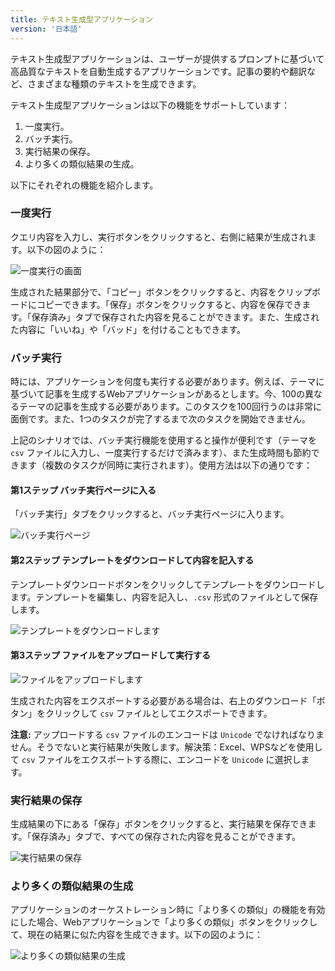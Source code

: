 ```yaml
---
title: テキスト生成型アプリケーション
version: '日本語'
---
```


テキスト生成型アプリケーションは、ユーザーが提供するプロンプトに基づいて高品質なテキストを自動生成するアプリケーションです。記事の要約や翻訳など、さまざまな種類のテキストを生成できます。

テキスト生成型アプリケーションは以下の機能をサポートしています：

1. 一度実行。
2. バッチ実行。
3. 実行結果の保存。
4. より多くの類似結果の生成。

以下にそれぞれの機能を紹介します。

### 一度実行

クエリ内容を入力し、実行ボタンをクリックすると、右側に結果が生成されます。以下の図のように：

<Frame caption="一度実行の画面">
  <img src="/images/assets/text-generator.png" alt="一度実行の画面" />
</Frame>

生成された結果部分で、「コピー」ボタンをクリックすると、内容をクリップボードにコピーできます。「保存」ボタンをクリックすると、内容を保存できます。「保存済み」タブで保存された内容を見ることができます。また、生成された内容に「いいね」や「バッド」を付けることもできます。

### バッチ実行

時には、アプリケーションを何度も実行する必要があります。例えば、テーマに基づいて記事を生成するWebアプリケーションがあるとします。今、100の異なるテーマの記事を生成する必要があります。このタスクを100回行うのは非常に面倒です。また、1つのタスクが完了するまで次のタスクを開始できません。

上記のシナリオでは、バッチ実行機能を使用すると操作が便利です（テーマを `csv` ファイルに入力し、一度実行するだけで済みます）、また生成時間も節約できます（複数のタスクが同時に実行されます）。使用方法は以下の通りです：

#### 第1ステップ バッチ実行ページに入る

「バッチ実行」タブをクリックすると、バッチ実行ページに入ります。

<Frame caption="バッチ実行ページ">
  <img src="/images/assets/text-generator-batch.png" alt="バッチ実行ページ" />
</Frame>

#### 第2ステップ テンプレートをダウンロードして内容を記入する

テンプレートダウンロードボタンをクリックしてテンプレートをダウンロードします。テンプレートを編集し、内容を記入し、`.csv` 形式のファイルとして保存します。

<Frame caption="テンプレートをダウンロードする">
  <img src="/images/assets/text-generator-batch-download.png" alt="テンプレートをダウンロードします" />
</Frame>

#### 第3ステップ ファイルをアップロードして実行する

<Frame caption="ファイルをアップロードする">
  <img src="/images/assets/batch-run.png" alt="ファイルをアップロードします" />
</Frame>

生成された内容をエクスポートする必要がある場合は、右上のダウンロード「ボタン」をクリックして `csv` ファイルとしてエクスポートできます。

**注意:** アップロードする `csv` ファイルのエンコードは `Unicode` でなければなりません。そうでないと実行結果が失敗します。解決策：Excel、WPSなどを使用して `csv` ファイルをエクスポートする際に、エンコードを `Unicode` に選択します。

### 実行結果の保存

生成結果の下にある「保存」ボタンをクリックすると、実行結果を保存できます。「保存済み」タブで、すべての保存された内容を見ることができます。

<Frame caption="実行結果の保存">
  <img src="/images/assets/text-generator-saved.png" alt="実行結果の保存" />
</Frame>

### より多くの類似結果の生成

アプリケーションのオーケストレーション時に「より多くの類似」の機能を有効にした場合、Webアプリケーションで「より多くの類似」ボタンをクリックして、現在の結果に似た内容を生成できます。以下の図のように：

<Frame caption="より多くの類似結果の生成">
  <img src="/images/assets/text-generator-more-like-this.png" alt="より多くの類似結果の生成" />
</Frame>

